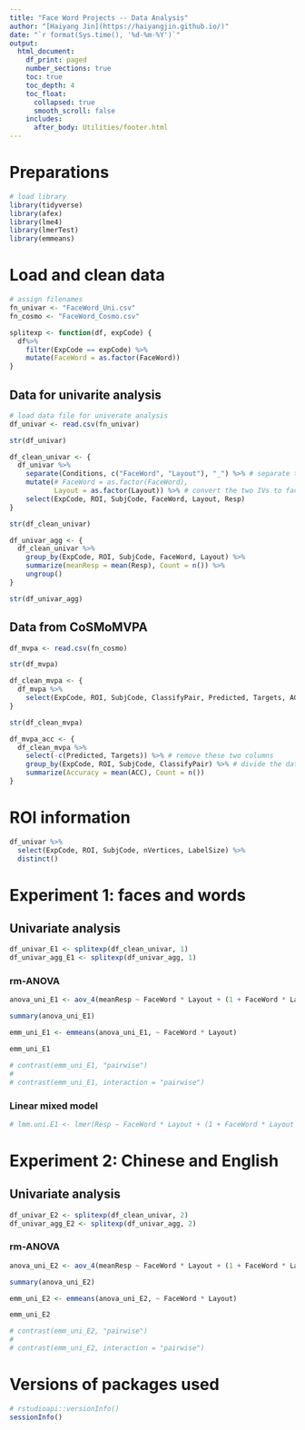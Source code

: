```yaml
---
title: "Face Word Projects -- Data Analysis"
author: "[Haiyang Jin](https://haiyangjin.github.io/)"
date: "`r format(Sys.time(), '%d-%m-%Y')`"
output:
  html_document:
    df_print: paged
    number_sections: true
    toc: true
    toc_depth: 4
    toc_float: 
      collapsed: true
      smooth_scroll: false
    includes:
      after_body: Utilities/footer.html
---
```


# Preparations
```r
# load library
library(tidyverse)
library(afex)
library(lme4)
library(lmerTest)
library(emmeans)

```

# Load and clean data 
```r
# assign filenames
fn_univar <- "FaceWord_Uni.csv"
fn_cosmo <- "FaceWord_Cosmo.csv"

```

```r
splitexp <- function(df, expCode) {
  df%>% 
    filter(ExpCode == expCode) %>% 
    mutate(FaceWord = as.factor(FaceWord))
}

```

## Data for univarite analysis
```r
# load data file for univerate analysis
df_univar <- read.csv(fn_univar)

str(df_univar)
```

```r
df_clean_univar <- {
  df_univar %>% 
    separate(Conditions, c("FaceWord", "Layout"), "_") %>% # separate the conditions into two IVs
    mutate(# FaceWord = as.factor(FaceWord),
           Layout = as.factor(Layout)) %>% # convert the two IVs to factors
    select(ExpCode, ROI, SubjCode, FaceWord, Layout, Resp) 
}

str(df_clean_univar)
```

```r
df_univar_agg <- {
  df_clean_univar %>% 
    group_by(ExpCode, ROI, SubjCode, FaceWord, Layout) %>% 
    summarize(meanResp = mean(Resp), Count = n()) %>% 
    ungroup()
}

str(df_univar_agg)
```


## Data from CoSMoMVPA
```r
df_mvpa <- read.csv(fn_cosmo)

str(df_mvpa)
```

```r
df_clean_mvpa <- {
  df_mvpa %>% 
    select(ExpCode, ROI, SubjCode, ClassifyPair, Predicted, Targets, ACC)
}

str(df_clean_mvpa)
```

```r
df_mvpa_acc <- {
  df_clean_mvpa %>% 
    select(-c(Predicted, Targets)) %>% # remove these two columns
    group_by(ExpCode, ROI, SubjCode, ClassifyPair) %>% # divide the data into groups by these columns 
    summarize(Accuracy = mean(ACC), Count = n())
}
```

# ROI information
```r
df_univar %>% 
  select(ExpCode, ROI, SubjCode, nVertices, LabelSize) %>% 
  distinct()
```

# Experiment 1: faces and words
## Univariate analysis
```r
df_univar_E1 <- splitexp(df_clean_univar, 1)
df_univar_agg_E1 <- splitexp(df_univar_agg, 1)

```

### rm-ANOVA 
```r
anova_uni_E1 <- aov_4(meanResp ~ FaceWord * Layout + (1 + FaceWord * Layout | SubjCode), data = df_univar_agg_E1)

summary(anova_uni_E1)
```

```r

emm_uni_E1 <- emmeans(anova_uni_E1, ~ FaceWord * Layout)

emm_uni_E1
```

```r
# contrast(emm_uni_E1, "pairwise")
# 
# contrast(emm_uni_E1, interaction = "pairwise")
```

### Linear mixed model
```r

# lmm.uni.E1 <- lmer(Resp ~ FaceWord * Layout + (1 + FaceWord * Layout | SubjCode), data = df_univar_E1)


```

# Experiment 2: Chinese and English
## Univariate analysis
```r
df_univar_E2 <- splitexp(df_clean_univar, 2)
df_univar_agg_E2 <- splitexp(df_univar_agg, 2)
```

### rm-ANOVA 
```r
anova_uni_E2 <- aov_4(meanResp ~ FaceWord * Layout + (1 + FaceWord * Layout | SubjCode), data = df_univar_agg_E2)

summary(anova_uni_E2)
```

```r

emm_uni_E2 <- emmeans(anova_uni_E2, ~ FaceWord * Layout)

emm_uni_E2
```

```r
# contrast(emm_uni_E2, "pairwise")
# 
# contrast(emm_uni_E2, interaction = "pairwise")
```


# Versions of packages used
```r
# rstudioapi::versionInfo()
sessionInfo()
```
